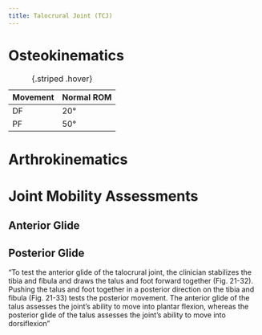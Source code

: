 ```yaml
---
title: Talocrural Joint (TCJ)
---
```



# Osteokinematics

| Movement | Normal ROM|
|-|-|
| DF | 20&deg; |
| PF | 50&deg; |
: {.striped .hover}


# Arthrokinematics



# Joint Mobility Assessments

## Anterior Glide



## Posterior Glide


"To test the anterior glide of the talocrural joint, the clinician stabilizes the tibia and fibula and draws the talus and foot forward together (Fig. 21-32). Pushing the talus and foot together in a posterior direction on the tibia and fibula (Fig. 21-33) tests the posterior movement. The anterior glide of the talus assesses the joint’s ability to move into plantar flexion, whereas the posterior glide of the talus assesses the joint’s ability to move into dorsiflexion"